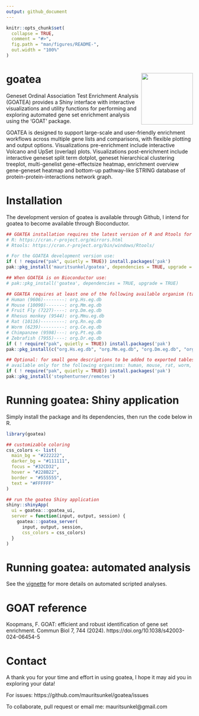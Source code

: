 ```yaml
---
output: github_document
---
```


<!-- README.md is generated from README.Rmd. Please edit that file -->

```r
knitr::opts_chunk$set(
  collapse = TRUE,
  comment = "#>",
  fig.path = "man/figures/README-",
  out.width = "100%"
)
```

# goatea <img src="man/figures/logo.png" align="right" height="139" alt="" />
<!-- badges: start -->
<!-- badges: end -->

Geneset Ordinal Association Test Enrichment Analysis (GOATEA) provides a Shiny interface with interactive visualizations and utility functions for performing and exploring automated gene set enrichment analysis using the ‘GOAT’ package.

GOATEA is designed to support large-scale and user-friendly enrichment workflows across multiple gene lists and comparisons, with flexible plotting and output options. Visualizations pre-enrichment include interactive Volcano and UpSet (overlap) plots. Visualizations post-enrichment include interactive geneset split term dotplot, geneset hierarchical clustering treeplot, multi-genelist gene-effectsize heatmap, enrichment overview gene-geneset heatmap and bottom-up pathway-like STRING database of protein-protein-interactions network graph.

# Installation

The development version of goatea is available through Github, I intend for goatea to become available through Bioconductor. 

```r
## GOATEA installation requires the latest version of R and Rtools for package compilation, to download and install visit: 
# R: https://cran.r-project.org/mirrors.html
# Rtools: https://cran.r-project.org/bin/windows/Rtools/

# For the GOATEA development version use: 
if ( ! require("pak", quietly = TRUE)) install.packages('pak')
pak::pkg_install('mauritsunkel/goatea', dependencies = TRUE, upgrade = TRUE)

## When GOATEA is on Bioconductor use: 
# pak::pkg_install('goatea', dependencies = TRUE, upgrade = TRUE)

## GOATEA requires at least one of the following available organism (taxid) genome wide annotation packages (org.Xx.eg.dg):
# Human (9606)--------: org.Hs.eg.db
# Mouse (10090)-------: org.Mm.eg.db
# Fruit Fly (7227)----: org.Dm.eg.db
# Rhesus monkey (9544): org.Mmu.eg.db
# Rat (10116)---------: org.Rn.eg.db
# Worm (6239)---------: org.Ce.eg.db
# Chimpanzee (9598)---: org.Pt.eg.db
# Zebrafish (7955)----: org.Dr.eg.db
if ( ! require("pak", quietly = TRUE)) install.packages('pak')
pak::pkg_install(c("org.Hs.eg.db", "org.Mm.eg.db", "org.Dm.eg.db", "org.Mmu.eg.db", "org.Rn.eg.db", "org.Ce.eg.db", " org.Pt.eg.db", "org.Dr.eg.db"))

## Optional: for small gene descriptions to be added to exported tables, install annotables:
# available only for the following organisms: human, mouse, rat, worm, fruit fly, Rhesus Monkey
if ( ! require("pak", quietly = TRUE)) install.packages('pak')
pak::pkg_install('stephenturner/remotes')
```

# Running goatea: Shiny application

Simply install the package and its dependencies, then run the code below in R. 

```r
library(goatea)

## customizable coloring
css_colors <- list(
  main_bg = "#222222",
  darker_bg = "#111111",
  focus = "#32CD32", 
  hover = "#228B22",
  border = "#555555",
  text = "#FFFFFF"
)

## run the goatea Shiny application
shiny::shinyApp(
  ui = goatea:::goatea_ui,
  server = function(input, output, session) {
    goatea:::goatea_server(
      input, output, session, 
      css_colors = css_colors)
  }
)
```

# Running goatea: automated analysis 

See the [vignette](vignettes/goatea.Rmd) for more details on automated scripted analyses.

# GOAT reference

Koopmans, F. GOAT: efficient and robust identification of gene set enrichment. Commun Biol 7, 744 (2024). https://doi.org/10.1038/s42003-024-06454-5

# Contact 

A thank you for your time and effort in using goatea, I hope it may aid you in exploring your data! 

For issues: https://github.com/mauritsunkel/goatea/issues

To collaborate, pull request or email me: mauritsunkel@gmail.com